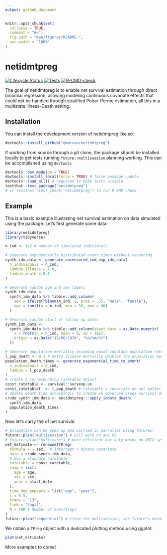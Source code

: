 ```yaml
---
output: github_document
---
```


<!-- README.md is generated from README.Rmd. Please edit that file -->

```r
knitr::opts_chunk$set(
  collapse = TRUE,
  comment = "#>",
  fig.path = "man/figures/README-",
  out.width = "100%"
)
```

# netidmtpreg

<!-- badges: start -->
[![Lifecycle Status](https://img.shields.io/badge/lifecycle-maturing-blue.svg)](https://lifecycle.r-lib.org/articles/stages.html)
[![Tests](https://github.com/qmarcou/netidmtpreg/actions/workflows/test-coverage.yaml/badge.svg)](https://github.com/qmarcou/netidmtpreg/actions/workflows/test-coverage.yaml)
[![R-CMD-check](https://github.com/qmarcou/netidmtpreg/actions/workflows/R-CMD-check.yaml/badge.svg)](https://github.com/qmarcou/netidmtpreg/actions/workflows/R-CMD-check.yaml)
<!-- badges: end -->

The goal of netidmtpreg is to enable net survival estimation through direct
binomial regression, allowing modeling continuous covariate effects that could
not be handled through stratified Pohar-Perme estimation, all this in a 
multistate Illness-Death setting.   

## Installation

You can install the development version of netidmtpreg like so:

``` r
devtools::install_github("qmarcou/netidmtpreg")
```

If working from source through a git clone, the package should be installed locally to get tests running `future::multisession` planning working.
This can be accomplished using `devtools`
```r
devtools::dev_mode(on = TRUE)
devtools::install_local(force = TRUE) # force package update
devtools::load_all() # required to make tests visible
testthat::test_package("netidmtpreg")
# or testthat::test_check("netidmtpreg") to run R CMD check
```

## Example

This is a basic example illustrating net survival estimation on data simulated 
using the package. Let's first generate some data:

```r
library(netidmtpreg)
library(tidyverse)

n_ind <- 1e2 # number of simulated individuals

# Generate exponentially distributed event times without censoring
synth_idm_data <- generate_uncensored_ind_exp_idm_data(
  n_individuals = n_ind,
  lambda_illness = 1.0,
  lambda_death = 0.1
)

# Generate random age and sex labels
synth_idm_data <-
  synth_idm_data %>% tibble::add_column(
    sex = ifelse(rbinom(n_ind, 1, prob = .5), "male", "female"),
    age = runif(n = n_ind, min = 50, max = 80)
  )

# Generate random start of follow up dates
synth_idm_data <-
  synth_idm_data %>% tibble::add_column(start_date = as.Date.numeric(
    x = rnorm(n = n_ind, mean = 0, sd = 1e2),
    origin = as.Date("15/06/1976", "%d/%m/%Y")
  ))

# Generate population mortality assuming equal constant population rate
l_pop_death <- 0.1 # extra disease mortality doubles the population mortality
population_death_times <- generate_exponential_time_to_event(
  n_individuals = n_ind,
  lambda = l_pop_death
)
# create a corresponding ratetable object
const_ratetable <- survival::survexp.us
const_ratetable[] <- l_pop_death # ratetable's covariate do not matter
# Update death time accordingly to create an observed crude survival dataset
crude_synth_idm_data <- netidmtpreg:::apply_iddata_death(
  synth_idm_data,
  population_death_times
)
```

Now let's carry the of net survival:
```r
# Estimation can be sped up and carried in parrallel using futures:
future::plan("multisession") # will work on any OS
# future::plan("multicore") # more efficient but only works on UNIX systems
net_estimate <- renewnetTPreg(
  formula = ~ sex,  # intercept + binary covariate
  data = crude_synth_idm_data,
  # Use a standard ratetable
  ratetable = const_ratetable,
  rmap = list(
    age = age,
    sex = sex,
    year = start_date
  ),
  time_dep_popvars = list("age", "year"),
  s = 0.5,
  trans = "13",
  link = "logit",
  R = 100 # Number of bootstraps
)
future::plan("sequential") # close the multisession, see future's documentation
```

We obtain a `TPreg` object with a dedicated plotting method using ggplot:

```r
plot(net_estimate)
```

More examples to come!